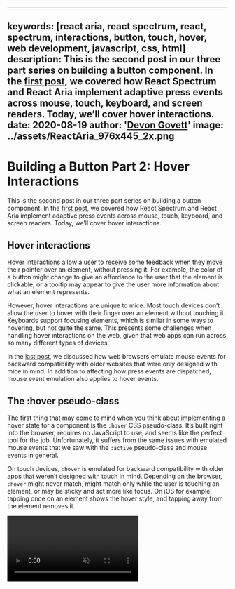 <!-- Copyright 2020 Adobe. All rights reserved.
This file is licensed to you under the Apache License, Version 2.0 (the "License");
you may not use this file except in compliance with the License. You may obtain a copy
of the License at http://www.apache.org/licenses/LICENSE-2.0
Unless required by applicable law or agreed to in writing, software distributed under
the License is distributed on an "AS IS" BASIS, WITHOUT WARRANTIES OR REPRESENTATIONS
OF ANY KIND, either express or implied. See the License for the specific language
governing permissions and limitations under the License. -->



---
keywords: [react aria, react spectrum, react, spectrum, interactions, button, touch, hover, web development, javascript, css, html]
description: This is the second post in our three part series on building a button component. In the [first post](building-a-button-part-1.html), we covered how React Spectrum and React Aria implement adaptive press events across mouse, touch, keyboard, and screen readers. Today, we’ll cover hover interactions.
date: 2020-08-19
author: '[Devon Govett](https://twitter.com/devongovett)'
image: ../assets/ReactAria_976x445_2x.png
---

# Building a Button Part 2: Hover Interactions

This is the second post in our three part series on building a button component. In the [first post](building-a-button-part-1.html), we covered how React Spectrum and React Aria implement adaptive press events across mouse, touch, keyboard, and screen readers. Today, we’ll cover hover interactions.

## Hover interactions

Hover interactions allow a user to receive some feedback when they move their pointer over an element, without pressing it. For example, the color of a button might change to give an affordance to the user that the element is clickable, or a tooltip may appear to give the user more information about what an element represents.

However, hover interactions are unique to mice. Most touch devices don’t allow the user to hover with their finger over an element without touching it. Keyboards support focusing elements, which is similar in some ways to hovering, but not quite the same. This presents some challenges when handling hover interactions on the web, given that web apps can run across so many different types of devices.

In the [last post](building-a-button-part-1.html), we discussed how web browsers emulate mouse events for backward compatibility with older websites that were only designed with mice in mind. In addition to affecting how press events are dispatched, mouse event emulation also applies to hover events.

## The :hover pseudo-class

The first thing that may come to mind when you think about implementing a hover state for a component is the `:hover` CSS pseudo-class. It’s built right into the browser, requires no JavaScript to use, and seems like the perfect tool for the job. Unfortunately, it suffers from the same issues with emulated mouse events that we saw with the `:active` pseudo-class and mouse events in general.

On touch devices, `:hover` is emulated for backward compatibility with older apps that weren’t designed with touch in mind. Depending on the browser, `:hover` might never match, might match only while the user is touching an element, or may be sticky and act more like focus. On iOS for example, tapping once on an element shows the hover style, and tapping away from the element removes it.

<Video src={hoverVideoUrl} loop autoPlay muted />

This is not how you’d usually expect a button to behave, but browsers need to do this kind of emulation for apps that may only show or hide content on hover (e.g. navigation menus). If they did not, then perhaps this content would not be accessible at all to touch users. Unfortunately, there is no built-in way of opting out of this behavior, so we need to find another way to apply our hover styles.

## Media queries

The [hover](https://developer.mozilla.org/en-US/docs/Web/CSS/@media/hover) and [any-hover](https://developer.mozilla.org/en-US/docs/Web/CSS/@media/any-hover) media queries offer some hope. `@media (hover: hover)` matches when the user’s primary input device supports hover interactions, and `@media (any-hover: hover)` matches when any available input device supports hovering. This seems perfect – we can wrap our `:hover` pseudo classes in a media query, and only apply them when the device supports hover.

In fact, this is exactly what React Spectrum did for quite some time. But then we started testing on more types of devices, including Windows laptops with touch screens, and more recently on iPadOS 13.4, which supports trackpads and mice in addition to touch. These hybrid devices are incompatible with the hover media queries because the user can change interaction modes at any time. The `hover` media query would never match because the primary interaction mode is touch, and `any-hover` would always match because an available input device supports hover. (In reality it’s even more complicated because browsers and OS’s differ in which input device they consider primary). We want the hover state to apply only when the user is currently interacting with a mouse, but not when interacting with touch, so media queries won’t work.

## JavaScript hover interactions

Our only remaining option is to use JavaScript to apply our hover states instead of CSS. We’ll need to handle mouse events and apply our styles while the user is hovering over an element.

However, JavaScript mouse events are also subject to emulation on touch devices. `onMouseOver` and `onMouseEnter` are fired after `onTouchEnd`. In addition, `onMouseExit` and `onMouseOut` are not fired until the user taps on another element, just like with the `:hover` pseudo class. Because of this, we need to disambiguate between real mouse events and touch emulated mouse events.

As discussed in the previous post, [pointer events](https://developer.mozilla.org/en-US/docs/Web/API/Pointer_events) are supposed to solve these issues by exposing a `pointerType` property that specifies what kind of device the user is interacting with. While `onPointerEnter` is fired even on devices that don’t support hover, we should be able to ignore these events if they have `pointerType="touch"` set.

Unfortunately, on iOS there is a [bug](https://bugs.webkit.org/show_bug.cgi?id=214609) where even pointer events are subject to mouse event emulation. iOS fires `onPointerEnter` twice – once with `pointerType="touch"` and again with `pointerType="mouse"`. The mouse event is fired just after `onPointerUp`, and before `onFocus`. We could try setting a flag during the event with `pointerType="touch"` and ignore the following event with `pointerType="mouse"`, but since this is a bug only on iOS, this would mean that we would ignore the next mouse event on other devices, which could be long in the future when the user switches interaction modes.

The solution is a bit tricky. We listen for the `onPointerUp` event globally on the document, and set  a flag if `pointerType="touch"` to ignore the following `onPointerEnter` event with `pointerType="mouse"`. After a short timeout (50ms), we reset this flag back to `false`. This means that we will ignore `onPointerEnter` events with `pointerType="mouse"` for 50ms following an `onPointerUp` event with `pointerType="touch"` – long enough to ignore the emulated mouse event on iOS, but short enough to not ignore real user events in the future.

This handler must be global to the document rather than local to the element being hovered due to another iOS quirk – focus events, and the prior  `onPointerEnter` event with `pointerType="mouse"`, are dispatched even when you didn’t touch the element directly, but somewhere nearby. iOS does some sloppy hit detection and focuses the nearest element to the user’s tap, within some threshold. In this case, the `onPointerUp` event with `pointerType="touch"`  is not dispatched on the element since the user did not actually touch it. This means we would not be able to ignore the emulated mouse event, because our flag would never be set. Using a global event listener instead of a local one allows us to handle the `onPointerUp` event with `pointerType="touch"` and ignore the following `onPointerEnter` event with `pointerType="mouse"` even if the user touched nearby the element rather than directly on it.

I hear that these bugs may already be fixed in the iOS 14 betas, so hopefully we’ll be able to remove this code sometime in the future.

## The useHover hook

We’ve wrapped all of this behavior into the [useHover](../../react-aria/useHover.html) hook in React Aria. It provides a simple way to determine if an element is hovered, and exposes a set of events that you can handle as well. `onHoverStart` is fired when the user hovers over an element with a mouse, and `onHoverEnd` is fired when the user moves their mouse off of the element. We take care of all of the browser inconsistencies discussed above, and also include fallbacks for touch and mouse events to support older devices without pointer events.

The [Button](../../react-spectrum/Button.html) component, and all other components in React Spectrum that support hover states, use the [useHover](../../react-aria/useHover.html) hook to handle interactions, and apply a CSS class when they are hovered. This ensures that hover states are only applied when interacting with a mouse, which avoids unexpected behavior on touch devices.

<Video src={hoveriPadVideoUrl} loop autoPlay muted />

Try a live example for yourself in our [Button](../../react-spectrum/Button.html) docs!

## Conclusion

As we’ve seen, cross-device interactions are difficult to handle across so many different types of devices. Even “simple” components like buttons are much more complicated than they seem at first. If you’re building your own button component, I’d recommend checking out the [useButton](../../react-aria/useButton.html) and [useHover](../../react-aria/useHover.html) hooks, which will help ensure that everything works as expected across a wide variety of devices.

In the next part of this series, we’ll cover how React Spectrum and React Aria handle focus behavior across devices and browsers.
